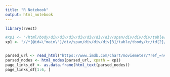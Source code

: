 ```yaml
---
title: "R Notebook"
output: html_notebook
---
```


```r
library(rvest)
```

```r
#xp1 <- "/html/body/div/div/div/div/div/div/div/span/div/div/div/table/tbody/tr/td"
xp1 <- "//*[@id=\"main\"]/div/span/div/div/div[3]/table/tbody/tr/td[2]/a/@href"


parsed_url <- read_html("https://www.imdb.com/chart/moviemeter/?ref_=nv_mv_mpm")
parsed_nodes <- html_nodes(parsed_url, xpath = xp1) 
page_links_df <- as.data.frame(html_text(parsed_nodes))
page_links_df[1:6, ]
```

